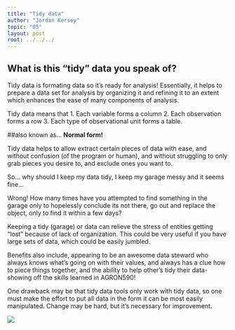 ```yaml
---
title: "Tidy data"
author: "Jordan Kersey"
topic: "05"
layout: post
root: ../../../
---
```


## What is this "tidy" data you speak of?

Tidy data is formating data so it's ready for analysis! Essentially, it helps to prepare a data set for analysis by organizing it and refining it to an extent which enhances the ease of many components of analysis.

Tidy data means that
1. Each variable forms a column
2. Each observation forms a row
3. Each type of observational unit forms a table.

##also known as...
**Normal form!**

Tidy data helps to allow extract certain pieces of data with ease, and without confusion (of the program or human), and without struggling to only grab pieces you desire to, and exclude ones you want to.

So... why should I keep my data tidy, I keep my garage messy and it seems fine...

Wrong! How many times have you attempted to find something in the garage only to hopelessly conclude its not there, go out and replace the object, only to find it within a few days?  

Keeping a tidy (garage) or data can relieve the stress of entities getting "lost" because of lack of organization.  This could be very useful if you have large sets of data, which could be easily jumbled.

Benefits also include, appearing to be an awesome data steward who always knows what's going on with their values, and always has a clue how to piece things together, and the ability to help other's tidy their data-showing off the skills learned in AGRON590!

One drawback may be that tidy data tools only work with tidy data, so one must make the effort to put all data in the form it can be most easily manipulated.  Change may be hard, but it's necessary for improvement.

![](http://www.petsolutions.com/images/Products/70200560.jpg)
